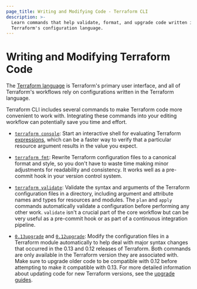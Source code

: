 ```yaml
---
page_title: Writing and Modifying Code - Terraform CLI
description: >-
  Learn commands that help validate, format, and upgrade code written in the
  Terraform's configuration language.
---
```


# Writing and Modifying Terraform Code

The [Terraform language](/terraform/language) is Terraform's primary
user interface, and all of Terraform's workflows rely on configurations written
in the Terraform language.

Terraform CLI includes several commands to make Terraform code more convenient
to work with. Integrating these commands into your editing workflow can
potentially save you time and effort.

- [`terraform console`](/terraform/cli/commands/console): Start an
  interactive shell for evaluating Terraform
  [expressions](/terraform/language/expressions), which can be a faster way
  to verify that a particular resource argument results in the value you expect.

- [`terraform fmt`](/terraform/cli/commands/fmt): Rewrite Terraform
  configuration files to a canonical format and style, so you don't have to
  waste time making minor adjustments for readability and consistency. It works
  well as a pre-commit hook in your version control system.

- [`terraform validate`](/terraform/cli/commands/validate): Validate the
  syntax and arguments of the Terraform configuration files in a directory,
  including argument and attribute names and types for resources and modules.
  The `plan` and `apply` commands automatically validate a configuration before
  performing any other work. `validate` isn't a crucial part of the core
  workflow but can be very useful as a pre-commit hook or as part of a
  continuous integration pipeline.

- [`0.13upgrade`](/terraform/cli/commands/0.13upgrade) and
  [`0.12upgrade`](/terraform/cli/commands/0.12upgrade): Modify the configuration files in a Terraform module automatically to help deal with major
  syntax changes that occurred in the 0.13 and 0.12 releases of Terraform. Both
  commands are only available in the Terraform version they are
  associated with. Make sure to upgrade older code to be compatible
  with 0.12 before attempting to make it compatible with 0.13. For more detailed
  information about updating code for new Terraform versions, see the [upgrade
  guides](/terraform/language/upgrade-guides).
